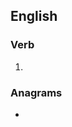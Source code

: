 ==English==

===Verb===
{{head|en|verb form}}

# {{en-third-person singular of|regain}}

===Anagrams===
* {{anagrams|en|a=aeginrs|Angries|Gainers|Gearins|Reagins|Searing|earings|erasing|gainers|inrages|raignes|reagins|regians|searing|seringa}}